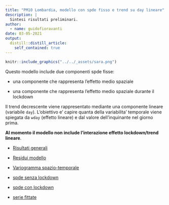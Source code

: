 ```yaml
---
title: "PM10 Lombardia, modello con spde fisso e trend su day lineare"
description: |
  Sintesi risultati preliminari.
author:
  - name: guidofioravanti
date: 03-05-2021
output:
  distill::distill_article:
    self_contained: true
---
```


```r
knitr::include_graphics("../../_assets/sara.png")
```

Questo modello include due componenti spde fisse: 

- una componente che rappresenta l'effetto medio spaziale

- una componente che rappresenta l'effetto medio spaziale durante il lockdown

Il trend decrescente viene rappresentato mediante una componente lineare (variabile `day`). L'obiettivo e' capire quanta della variabilita' temporale viene spiegata da `wday` (effetto lineare) e dal valore dell'inquinante nel giorno prima.

**Al momento il modello non include l'interazione effetto lockdown/trend lineare**.


 - [Risultati generali](analisi-covariate.html)
 
 - [Residui modello](./analisi-residui-modello.html)
 
 - [Variogramma spazio-temporale](./disegnaVariogramma.html)
 
 - [spde senza lockdown](./risultati-spde.html)
 
 - [spde con lockdown](./risultati-lock_spde.html)
 
 - [serie fittate](./serieFittate.html)

